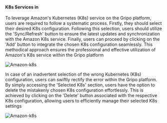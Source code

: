 #### K8s Services in

To leverage Amazon's Kubernetes (K8s) service on the Gripo platform, users are required to follow a systematic process. Firstly, they should select their desired K8s configuration. Following this selection, users should utilize the 'Sync/Refresh' button to ensure the latest updates and synchronization with the Amazon K8s service. Finally, users can proceed by clicking on the 'Add' button to integrate the chosen K8s configuration seamlessly. This methodical approach ensures the professional and effective utilization of Amazon's K8s service within the Gripo platform

![Amazon-k8s](/cloud_services/amazon/k8s/k8s_list.png)

In case of an inadvertent selection of the wrong Kubernetes (K8s) configuration, users can swiftly rectify the error within the Gripo platform. By simply accessing the 'Selected K8s' section, users have the option to delete the mistakenly chosen K8s configuration effortlessly. This is achieved by clicking on the 'Delete' button associated with the respective K8s configuration, allowing users to efficiently manage their selected K8s settings

![Amazon-k8s](/cloud_services/amazon/k8s/selected-k8s.png)
